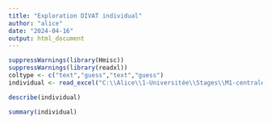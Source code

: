 ---
title: "Exploration DIVAT individual"
author: "alice"
date: "2024-04-16"
output: html_document
---

```{r}
suppressWarnings(library(Hmisc))
suppressWarnings(library(readxl))
coltype <- c("text","guess","text","guess")
individual <- read_excel("C:\\Alice\\1-Universitée\\Stages\\M1-centrale\\DATAS\\ALICE_DATAS\\ALL_VARIABLES_KiTGENIE2024.xlsx", sheet = "individual",na = "NA",col_types = coltype)
```

```{r}
describe(individual)
```

```{r}
summary(individual)
```

